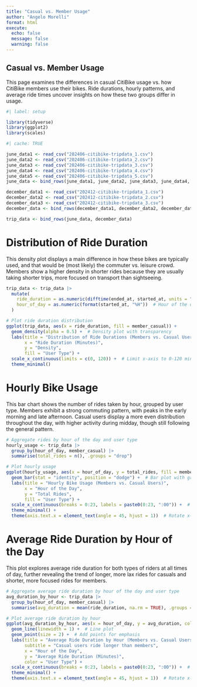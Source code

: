 ```yaml
---
title: "Casual vs. Member Usage"
author: "Angelo Morelli"
format: html
execute:
  echo: false
  message: false
  warning: false
---
```


## Casual vs. Member Usage

This page examines the differences in casual CitiBike usage vs. how CitiBike members use their bikes. Ride durations, hourly patterns, and average ride times uncover insights on how these two groups differ in usage.

```r
#| label: setup

library(tidyverse)
library(ggplot2)
library(scales)
```

```r
#| cache: TRUE

june_data1 <- read_csv("202406-citibike-tripdata_1.csv")
june_data2 <- read_csv("202406-citibike-tripdata_2.csv")
june_data3 <- read_csv("202406-citibike-tripdata_3.csv")
june_data4 <- read_csv("202406-citibike-tripdata_4.csv")
june_data5 <- read_csv("202406-citibike-tripdata_5.csv")
june_data <- bind_rows(june_data1, june_data2, june_data3, june_data4, june_data5)

december_data1 <- read_csv("202412-citibike-tripdata_1.csv")
december_data2 <- read_csv("202412-citibike-tripdata_2.csv")
december_data3 <- read_csv("202412-citibike-tripdata_3.csv")
december_data <- bind_rows(december_data1, december_data2, december_data3)

trip_data <- bind_rows(june_data, december_data)
```

# Distribution of Ride Duration

This density plot displays a main difference in how these bikes are typically used, and that would be (most likely) the commuter vs. leisure crowd. Members show a higher density in shorter rides because they are usually taking shorter trips, more focused on transport than sightseeing.

```r
trip_data <- trip_data |>
  mutate(
    ride_duration = as.numeric(difftime(ended_at, started_at, units = "mins")),  # Duration in minutes
    hour_of_day = as.numeric(format(started_at, "%H"))  # Hour of the day (0-23)
  )
```

```r
# Plot ride duration distribution
ggplot(trip_data, aes(x = ride_duration, fill = member_casual)) +
  geom_density(alpha = 0.5) +  # Density plot with transparency
  labs(title = "Distribution of Ride Durations (Members vs. Casual Users)",
       x = "Ride Duration (Minutes)",
       y = "Density",
       fill = "User Type") +
  scale_x_continuous(limits = c(0, 120)) +  # Limit x-axis to 0-120 minutes for better visualization
  theme_minimal()
```

# Hourly Bike Usage

This bar chart shows the number of rides taken by hour, grouped by user type. Members exhibit a strong commuting pattern, with peaks in the early morning and late afternoon. Casual users display a more even distribution throughout the day, with higher activity during midday, though still following the general pattern.

```r
# Aggregate rides by hour of the day and user type
hourly_usage <- trip_data |>
  group_by(hour_of_day, member_casual) |>
  summarise(total_rides = n(), .groups = "drop")

# Plot hourly usage
ggplot(hourly_usage, aes(x = hour_of_day, y = total_rides, fill = member_casual)) +
  geom_bar(stat = "identity", position = "dodge") +  # Bar plot with grouped bars
  labs(title = "Hourly Bike Usage (Members vs. Casual Users)",
       x = "Hour of the Day",
       y = "Total Rides",
       fill = "User Type") +
  scale_x_continuous(breaks = 0:23, labels = paste0(0:23, ":00")) +  # Format x-axis labels
  theme_minimal() +
  theme(axis.text.x = element_text(angle = 45, hjust = 1))  # Rotate x-axis labels for better readability
```

# Average Ride Duration by Hour of the Day

This plot explores average ride duration for both types of riders at all times of day, further revealing the trend of longer, more lax rides for casuals and shorter, more focused rides for members.

```r
# Aggregate average ride duration by hour of the day and user type
avg_duration_by_hour <- trip_data |>
  group_by(hour_of_day, member_casual) |>
  summarise(avg_duration = mean(ride_duration, na.rm = TRUE), .groups = "drop")

# Plot average ride duration by hour
ggplot(avg_duration_by_hour, aes(x = hour_of_day, y = avg_duration, color = member_casual)) +
  geom_line(linewidth = 1) +  # Line plot
  geom_point(size = 2) +  # Add points for emphasis
  labs(title = "Average Ride Duration by Hour (Members vs. Casual Users)",
       subtitle = "Casual users ride longer than members",
       x = "Hour of the Day",
       y = "Average Ride Duration (Minutes)",
       color = "User Type") +
  scale_x_continuous(breaks = 0:23, labels = paste0(0:23, ":00")) +  # Format x-axis labels
  theme_minimal() +
  theme(axis.text.x = element_text(angle = 45, hjust = 1))  # Rotate x-axis labels for better readability
```

